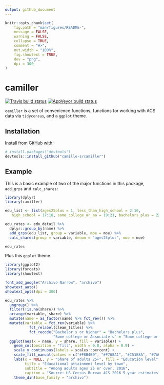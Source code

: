 ```yaml
---
output: github_document
---
```


<!-- README.md is generated from README.Rmd. Please edit that file -->

```r
knitr::opts_chunk$set(
	fig.path = "man/figures/README-",
	message = FALSE,
	warning = FALSE,
	collapse = TRUE,
	comment = "#>",
	out.width = "100%",
	fig.showtext = TRUE,
	dev = "png",
	dpi = 300
)
```
# camiller

[![Travis build status](https://travis-ci.org/camille-s/camiller.svg?branch=master)](https://travis-ci.org/camille-s/camiller) [![AppVeyor build status](https://ci.appveyor.com/api/projects/status/github/camille-s/camiller?branch=master&svg=true)](https://ci.appveyor.com/project/camille-s/camiller)

`camiller` is a set of convenience functions, functions for working with ACS data via `tidycensus`, and a `ggplot` theme.

## Installation

Install from [GitHub](https://github.com/) with:

``` r
# install.packages("devtools")
devtools::install_github("camille-s/camiller")
```

## Example

This is a basic example of two of the major functions in this package, `add_grps` and `calc_shares`:

```r
library(dplyr)
library(camiller)

edu_list <- list(ages25plus = 1, less_than_high_school = 2:16,
   high_school = 17:18, some_college_or_aa = 19:21, bachelors_plus = 22:25)

edu_rates <- edu_detail %>%
  dplyr::group_by(name) %>%
  add_grps(edu_list, group = variable, moe = moe) %>%
  calc_shares(group = variable, denom = "ages25plus", moe = moe)

edu_rates
```

Plus this `ggplot` theme.

```r
library(ggplot2)
library(forcats)
library(showtext)

font_add_google("Archivo Narrow", "archivo")
showtext_auto()
showtext_opts(dpi = 300)

edu_rates %>%
  ungroup() %>%
  filter(!is.na(share)) %>%
  arrange(variable, share) %>%
  mutate(name = as_factor(name) %>% fct_rev()) %>%
  mutate(variable = fct_rev(variable) %>%
           fct_relabel(clean_titles) %>%
           fct_recode("Bachelor's or higher" = "Bachelors plus", 
                      "Some college or Associate's" = "Some college or aa")) %>%
  ggplot(aes(x = name, y = share, fill = variable)) +
    geom_col(position = "fill", width = 0.8, alpha = 0.9) +
    scale_y_continuous(labels = scales::percent) +
    scale_fill_manual(values = c("#FBB4B9", "#F768A1", "#C51B8A", "#7A0177")) +
    labs(x = NULL, y = "Share of adults 25+", fill = "Education level", 
         title = "Educational attainment level by town", 
         subtitle = "Among adults ages 25 or over, 2016", 
         caption = "Source: US Census Bureau ACS 2016 5-year estimates") +
    theme_din(base_family = "archivo")
```
